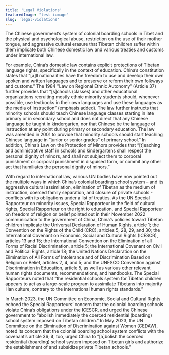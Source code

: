 ```yaml
---
title: 'Legal Violations'
featuredImage: "test iumage"
slug: 'legal-violations'
---
```

The Chinese government’s system of colonial boarding schools in Tibet and the physical and psychological abuse, restriction on the use of their mother tongue, and aggressive cultural erasure that Tibetan children suffer within them implicate both Chinese domestic law and various treaties and customs under international law.  

For example, China’s domestic law contains explicit protections of Tibetan language rights, specifically in the context of education. China’s constitution states that “[a]ll nationalities have the freedom to use and develop their own spoken and written languages and to preserve or reform their own folkways and customs.” The 1984 "Law on Regional Ethnic Autonomy" (Article 37) further provides that “[s]chools (classes) and other educational organizations recruiting mostly ethnic minority students should, whenever possible, use textbooks in their own languages and use these languages as the media of instruction” (emphasis added). The law further instructs that minority schools should teach Chinese language classes starting in late primary or in secondary school and does not direct that any Chinese language be taught in kindergarten, nor that Chinese be the language of instruction at any point during primary or secondary education. The law was amended in 2001 to provide that minority schools should start teaching Chinese language in “junior or senior grades” of primary school.” In addition, China’s Law on the Protection of Minors provides that “[t]eaching and administrative staff in schools and kindergartens shall respect the personal dignity of minors, and shall not subject them to corporal punishment or corporal punishment in disguised form, or commit any other act that humiliates the personal dignity of minors.”  

With regard to international law, various UN bodies have now pointed out the multiple ways in which China’s colonial boarding school system – and its aggressive cultural assimilation, elimination of Tibetan as the medium of instruction, coerced family separation, and closure of private schools - conflicts with its obligations under a list of treaties. As the UN Special Rapporteur on minority issues, Special Rapporteur in the field of cultural rights, Special Rapporteur on the right to education, and Special Rapporteur on freedom of religion or belief pointed out in their November 2022 communication to the government of China, China’s policies toward Tibetan children implicate the Universal Declaration of Human Rights, article 1; the Convention on the Rights of the Child (CRC), articles 5, 28, 29, and 30; the International Covenant on Economic, Social and Cultural Rights (ICESCR), articles 13 and 15; the International Convention on the Elimination of all Forms of Racial Discrimination, article 5; the International Covenant on Civil and Political Rights, article 18; the United Nations Declaration on the Elimination of All Forms of Intolerance and of Discrimination Based on Religion or Belief, articles 2, 4, and 5; and the UNESCO Convention against Discrimination in Education, article 5, as well as various other relevant human rights documents, recommendations, and handbooks. The Special Rapporteurs noted that “the residential schools system for Tibetan children appears to act as a large-scale program to assimilate Tibetans into majority Han culture, contrary to the international human rights standards.”  

In March 2023, the UN Committee on Economic, Social and Cultural Rights echoed the Special Rapporteurs’ concern that the colonial boarding schools violate China’s obligations under the ICESCR, and urged the Chinese government to “abolish immediately the coerced residential (boarding) school system imposed on Tibetan children.” In May 2023, the UN Committee on the Elimination of Discrimination against Women (CEDAW), noted its concern that the colonial boarding school system conflicts with the covenant’s article 36; it, too, urged China to “[a]bolish the coerced residential (boarding) school system imposed on Tibetan girls and authorize the establishment of and subsidize private Tibetan schools.” 
